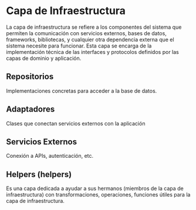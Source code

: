 # Capa de Infraestructura

La capa de infraestructura se refiere a los componentes del sistema que permiten la comunicación 
con servicios externos, bases de datos, frameworks, bibliotecas, y cualquier otra dependencia 
externa que el sistema necesite para funcionar. Esta capa se encarga de la implementación 
técnica de las interfaces y protocolos definidos por las capas de dominio y aplicación.

## Repositorios

Implementaciones concretas para acceder a la base de datos.

## Adaptadores

Clases que conectan servicios externos con la aplicación

## Servicios Externos

Conexión a APIs, autenticación, etc.

## Helpers (helpers)

Es una capa dedicada a ayudar a sus hermanos (miembros de la capa de infraestructura) con 
transformaciones, operaciones, funciones útiles para la capa de infraestructura.